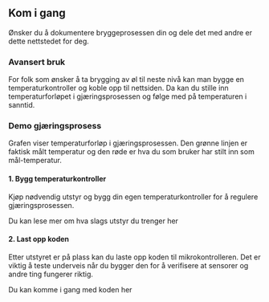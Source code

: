 
## Kom i gang

Ønsker du å dokumentere bryggeprosessen din og dele det med andre er dette nettstedet for deg.

### Avansert bruk

For folk som ønsker å ta brygging av øl til neste nivå kan man bygge en temperaturkontroller og koble opp til nettsiden.
Da kan du stille inn temperaturforløpet i gjæringsprosessen og følge med på temperaturen i sanntid.

### Demo gjæringsprosess

<FermentationDemoChart />
Grafen viser temperaturforløp i gjæringsprosessen. Den grønne linjen er faktisk
målt temperatur og den røde er hva du som bruker har stilt inn som
mål-temperatur.

#### 1. Bygg temperaturkontroller

Kjøp nødvendig utstyr og bygg din egen temperaturkontroller for å regulere gjæringsprosessen.

<Link to="gear">Du kan lese mer om hva slags utstyr du trenger her</Link>

#### 2. Last opp koden

Etter utstyret er på plass kan du laste opp koden til mikrokontrolleren.
Det er viktig å teste underveis når du bygger den for å verifisere at sensorer og andre ting fungerer riktig.

<Link to="coding">Du kan komme i gang med koden her</Link>
